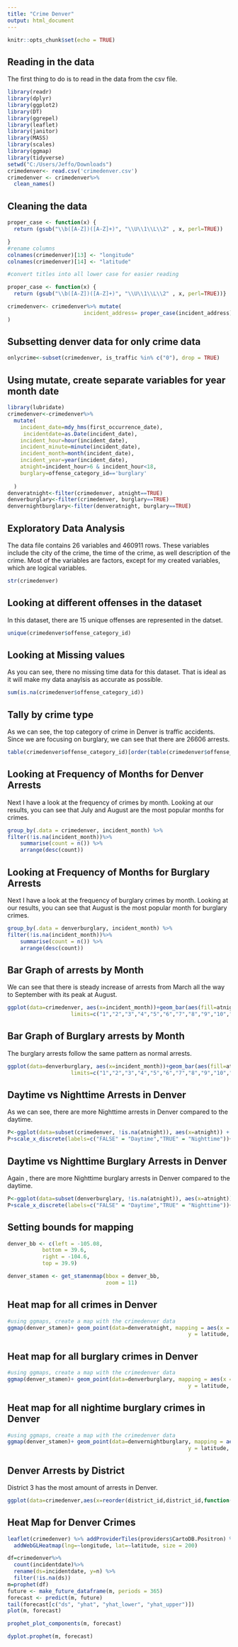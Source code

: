 ---
title: "Crime Denver"
output: html_document
---

```{r setup, include=FALSE}
knitr::opts_chunk$set(echo = TRUE)
```

## Reading in the data
The first thing to do is to read in the data from the csv file. 

```{r}
library(readr)
library(dplyr)
library(ggplot2)
library(DT)
library(ggrepel)
library(leaflet)
library(janitor)
library(MASS)
library(scales)
library(ggmap)
library(tidyverse)
setwd("C:/Users/Jeffo/Downloads")
crimedenver<- read.csv('crimedenver.csv')
crimedenver <- crimedenver%>%
  clean_names()
```
## Cleaning the data
```{r}
proper_case <- function(x) {
  return (gsub("\\b([A-Z])([A-Z]+)", "\\U\\1\\L\\2" , x, perl=TRUE))

}
#rename columns
colnames(crimedenver)[13] <- "longitude"
colnames(crimedenver)[14] <- "latitude"

#convert titles into all lower case for easier reading

proper_case <- function(x) {
  return (gsub("\\b([A-Z])([A-Z]+)", "\\U\\1\\L\\2" , x, perl=TRUE))}

crimedenver<- crimedenver%>% mutate(
                        incident_address= proper_case(incident_address)
)
```
## Subsetting denver data for only crime data
```{r}
onlycrime<-subset(crimedenver, is_traffic %in% c("0"), drop = TRUE) 

```

## Using mutate, create separate variables for year month date
```{r}
library(lubridate)
crimedenver<-crimedenver%>%
  mutate(
    incident_date=mdy_hms(first_occurrence_date), 
     incidentdate=as.Date(incident_date),
    incident_hour=hour(incident_date),
    incident_minute=minute(incident_date),
    incident_month=month(incident_date),
    incident_year=year(incident_date),
    atnight=incident_hour>6 & incident_hour<18,
    burglary=offense_category_id=='burglary'
  
  )
denveratnight<-filter(crimedenver, atnight==TRUE)
denverburglary<-filter(crimedenver, burglary==TRUE)
denvernightburglary<-filter(denveratnight, burglary==TRUE)
```
## Exploratory Data Analysis

The data file contains 26 variables and 460911 rows. These variables include the city of the crime, the time of the crime, as well description of the crime. Most of the variables are factors, except for my created variables, which are logical variables. 
```{r}
str(crimedenver)
```
## Looking at different offenses in the dataset
In this dataset, there are 15 unique offenses are represented in the datset. 
```{r}
unique(crimedenver$offense_category_id)
```
## Looking at Missing values
As you can see, there no missing time data for this dataset. That is ideal as it will make my data anaylsis as accurate as possible. 
```{r}
sum(is.na(crimedenver$offense_category_id))
```
## Tally by crime type
As we can see, the top category of crime in Denver is traffic accidents. Since we are focusing on burglary, we can see that there are 26606 arrests.  
```{r}
table(crimedenver$offense_category_id)[order(table(crimedenver$offense_category_id), decreasing = T)] # Order decreasing

```
## Looking at Frequency of Months for Denver Arrests
Next I have a look at the frequency of crimes by month. 
Looking at our results, you can see that July and August are the most popular months for crimes. 
```{r}
group_by(.data = crimedenver, incident_month) %>%
filter(!is.na(incident_month))%>%
    summarise(count = n()) %>%
    arrange(desc(count))
```




## Looking at Frequency of Months for Burglary Arrests
Next I have a look at the frequency of burglary crimes by month. 
Looking at our results, you can see that August is the most popular month for burglary crimes. 
```{r}
group_by(.data = denverburglary, incident_month) %>%
filter(!is.na(incident_month))%>%
    summarise(count = n()) %>%
    arrange(desc(count))
```

## Bar Graph of arrests by Month
We can see that there is steady increase of arrests from March all the way to September with its peak at August. 
```{r}
ggplot(data=crimedenver, aes(x=incident_month))+geom_bar(aes(fill=atnight))+labs(title="Arrests in Denver by Month")+ theme(plot.title = element_text(hjust = 0.5))+scale_x_discrete(name ="month", 
                    limits=c("1","2","3","4","5","6","7","8","9","10","11", "12"))+scale_fill_discrete(name = "Time of Day", labels = c("Daytime", "Nightime"))
```

## Bar Graph of  Burglary arrests by Month
The burglary arrests follow the same pattern as normal arrests.  
```{r}
ggplot(data=denverburglary, aes(x=incident_month))+geom_bar(aes(fill=atnight))+labs(title="Burglary Arrests in Denver by Month")+ theme(plot.title = element_text(hjust = 0.5))+scale_x_discrete(name ="month", 
                    limits=c("1","2","3","4","5","6","7","8","9","10","11", "12"))+scale_fill_discrete(name = "Time of Day", labels = c("Daytime", "Nightime"))
```

## Daytime vs Nighttime Arrests in Denver
As we can see, there are more Nighttime arrests in Denver compared to the daytime.

```{r}
P<-ggplot(data=subset(crimedenver, !is.na(atnight)), aes(x=atnight)) + geom_bar(aes(fill=atnight))
P+scale_x_discrete(labels=c("FALSE" = "Daytime","TRUE" = "Nighttime"))+labs(title="Denver Crimminal Arrests in Daytime vs Nightime",x="Time of the day")+ theme(plot.title = element_text(hjust = 0.5))+theme(legend.position = "none")
```

## Daytime vs Nighttime Burglary Arrests in Denver
Again , there are more Nighttime burglary arrests in Denver compared to the daytime.
```{r}
P<-ggplot(data=subset(denverburglary, !is.na(atnight)), aes(x=atnight)) + geom_bar(aes(fill=atnight))
P+scale_x_discrete(labels=c("FALSE" = "Daytime","TRUE" = "Nighttime"))+labs(title="Burglary Arrests in Daytime vs Nightime",x="Time of the day")+ theme(plot.title = element_text(hjust = 0.5))
```

## Setting bounds for mapping

```{r}

denver_bb <- c(left = -105.08,
           bottom = 39.6,
           right = -104.6,
           top = 39.9)

denver_stamen <- get_stamenmap(bbox = denver_bb,
                               zoom = 11)

```

## Heat map for all crimes in Denver
```{r}
#using ggmaps, create a map with the crimedenver data
ggmap(denver_stamen)+ geom_point(data=denveratnight, mapping = aes(x = longitude,
                                                         y = latitude, color=offense_category_id))+labs(title="Heat Map for All Crimes in Denver")+theme(plot.title = element_text(hjust = 0.5))

```

## Heat map for all burglary crimes in Denver
```{r}
#using ggmaps, create a map with the crimedenver data
ggmap(denver_stamen)+ geom_point(data=denverburglary, mapping = aes(x = longitude,
                                                         y = latitude, color=offense_category_id))+labs(title="Heat Map for All Burglary Crimes in Denver")+theme(plot.title = element_text(hjust = 0.5))

```

## Heat map for all nightime burglary crimes in Denver
```{r}
#using ggmaps, create a map with the crimedenver data
ggmap(denver_stamen)+ geom_point(data=denvernightburglary, mapping = aes(x = longitude,
                                                         y = latitude, color=offense_category_id))+labs(title="Heat Map for All Nightime Burglary Crimes in Denver")+theme(plot.title = element_text(hjust = 0.5))

```

## Denver Arrests by District
District 3 has the most amount of arrests in Denver. 
```{r}


ggplot(data=crimedenver,aes(x=reorder(district_id,district_id,function(x)-length(x))))+geom_bar()+labs(title="Denver arrests by District", x="District #")+ theme(plot.title = element_text(hjust = 0.5))

```


## Heat Map for Denver Crimes 

```{r}
leaflet(crimedenver) %>% addProviderTiles(providers$CartoDB.Positron) %>%
  addWebGLHeatmap(lng=~longitude, lat=~latitude, size = 200)
```

```{r}
df=crimedenver%>%
  count(incidentdate)%>%
  rename(ds=incidentdate, y=n) %>%
  filter(!is.na(ds))
m=prophet(df)
future <- make_future_dataframe(m, periods = 365)
forecast <- predict(m, future)
tail(forecast[c("ds", "yhat", "yhat_lower", "yhat_upper")])
plot(m, forecast)

```



```{r}
prophet_plot_components(m, forecast)
```


```{r}
dyplot.prophet(m, forecast)
```










